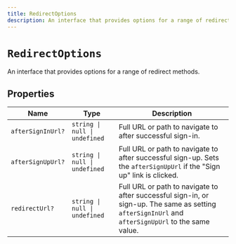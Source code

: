 ```yaml
---
title: RedirectOptions
description: An interface that provides options for a range of redirect methods.
---
```


# `RedirectOptions`

An interface that provides options for a range of redirect methods.

## Properties

| Name | Type | Description |
| --- | --- | --- |
| `afterSignInUrl?` | `string \| null \| undefined` | Full URL or path to navigate to after successful sign-in. |
| `afterSignUpUrl?` | `string \| null \| undefined` | Full URL or path to navigate to after successful sign-up. Sets the `afterSignUpUrl` if the "Sign up" link is clicked. |
| `redirectUrl?` | `string \| null \| undefined` | Full URL or path to navigate to after successful sign-in, or sign-up. The same as setting `afterSignInUrl` and `afterSignUpUrl` to the same value. |